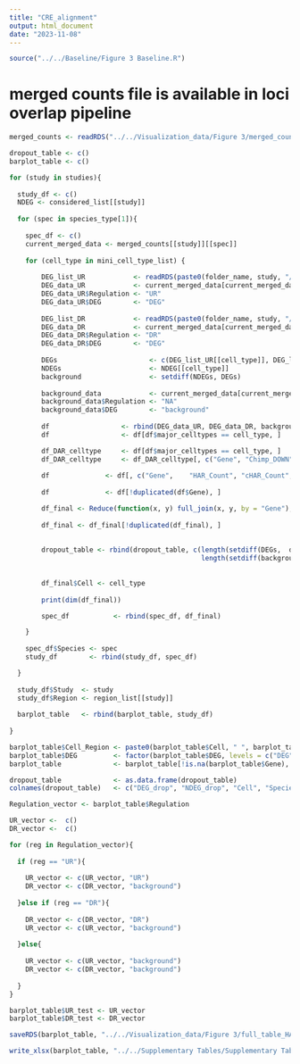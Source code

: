 ```yaml
---
title: "CRE_alignment"
output: html_document
date: "2023-11-08"
---
```


```r

source("../../Baseline/Figure 3 Baseline.R")

```

# merged counts file is available in loci overlap pipeline

```r

merged_counts <- readRDS("../../Visualization_data/Figure 3/merged_counts_with_pvalues_all_considered_genes_V6_HAQER.rds")

```

```r
dropout_table <- c()
barplot_table <- c()

for (study in studies){
  
  study_df <- c()
  NDEG <- considered_list[[study]]
  
  for (spec in species_type[1]){
    
    spec_df <- c()
    current_merged_data <- merged_counts[[study]][[spec]]
    
    for (cell_type in mini_cell_type_list) {
        
        DEG_list_UR            <- readRDS(paste0(folder_name, study, "/", study, FDR, "_original_", spec, "_URGenes.rds"))
        DEG_data_UR            <- current_merged_data[current_merged_data$Gene %in% DEG_list_UR[[cell_type]] , ]
        DEG_data_UR$Regulation <- "UR"      
        DEG_data_UR$DEG        <- "DEG"
        
        DEG_list_DR            <- readRDS(paste0(folder_name, study, "/", study, FDR, "_original_", spec, "_DRGenes.rds"))
        DEG_data_DR            <- current_merged_data[current_merged_data$Gene %in% DEG_list_DR[[cell_type]] , ]
        DEG_data_DR$Regulation <- "DR"
        DEG_data_DR$DEG        <- "DEG"
        
        DEGs                       <- c(DEG_list_UR[[cell_type]], DEG_list_DR[[cell_type]])
        NDEGs                      <- NDEG[[cell_type]]
        background                 <- setdiff(NDEGs, DEGs)
        
        background_data            <- current_merged_data[current_merged_data$Gene %in% background, ]
        background_data$Regulation <- "NA"
        background_data$DEG        <- "background"
        
        df                  <- rbind(DEG_data_UR, DEG_data_DR, background_data)
        df                  <- df[df$major_celltypes == cell_type, ]

        df_DAR_celltype     <- df[df$major_celltypes == cell_type, ]
        df_DAR_celltype     <- df_DAR_celltype[, c("Gene", "Chimp_DOWN", "Chimp_UP", "Human_DOWN", "Human_UP")]
        
        df              <- df[, c("Gene",    "HAR_Count", "cHAR_Count", "HAQER_Count", "Count_NeuN_hyper", "Count_NeuN_hypo", "Total_cellDMR_count", "Chimp_hypo", "Human_hypo", "Chimp_hyper", "Human_hyper", "tandem_Count", "dNdS", "major_celltypes", colnames(df)[19:38])]
        
        df              <- df[!duplicated(df$Gene), ]

        df_final <- Reduce(function(x, y) full_join(x, y, by = "Gene"), list(df,  df_DAR_celltype))
      
        df_final <- df_final[!duplicated(df_final), ]
        
        
        dropout_table <- rbind(dropout_table, c(length(setdiff(DEGs,  df$Gene)),
                                                length(setdiff(background, background_data$Gene)), cell_type, spec, study))
        
        
        df_final$Cell <- cell_type
        
        print(dim(df_final))

        spec_df           <- rbind(spec_df, df_final)

    }
    
    spec_df$Species <- spec
    study_df        <- rbind(study_df, spec_df)

  }
  
  study_df$Study  <- study
  study_df$Region <- region_list[[study]]
  
  barplot_table   <- rbind(barplot_table, study_df)
  
}

barplot_table$Cell_Region <- paste0(barplot_table$Cell, " ", barplot_table$Region)
barplot_table$DEG         <- factor(barplot_table$DEG, levels = c("DEG", "background"))
barplot_table             <- barplot_table[!is.na(barplot_table$Gene), ]

dropout_table             <- as.data.frame(dropout_table)
colnames(dropout_table)   <- c("DEG_drop", "NDEG_drop", "Cell", "Species", "Study")


```


```r

Regulation_vector <- barplot_table$Regulation

UR_vector <-  c()
DR_vector <-  c()

for (reg in Regulation_vector){
  
  if (reg == "UR"){
    
    UR_vector <- c(UR_vector, "UR")
    DR_vector <- c(DR_vector, "background")
    
  }else if (reg == "DR"){
    
    DR_vector <- c(DR_vector, "DR")
    UR_vector <- c(UR_vector, "background")
    
  }else{
   
    UR_vector <- c(UR_vector, "background")
    DR_vector <- c(DR_vector, "background")
     
  }
}

barplot_table$UR_test <- UR_vector
barplot_table$DR_test <- DR_vector
```


```r

saveRDS(barplot_table, "../../Visualization_data/Figure 3/full_table_HAQER.rds")

```


```r
write_xlsx(barplot_table, "../../Supplementary Tables/Supplementary Table 5 - containing all plot variables.xlsx")
```


